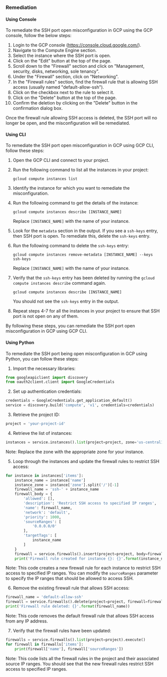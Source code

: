 ### Remediation

#### Using Console

To remediate the SSH port open misconfiguration in GCP using the GCP console, follow the below steps:

1. Login to the GCP console (https://console.cloud.google.com/).
2. Navigate to the Compute Engine section.
3. Select the instance where the SSH port is open.
4. Click on the "Edit" button at the top of the page.
5. Scroll down to the "Firewall" section and click on "Management, security, disks, networking, sole tenancy".
6. Under the "Firewall" section, click on "Networking".
7. In the "Firewall rules" section, find the firewall rule that is allowing SSH access (usually named "default-allow-ssh").
8. Click on the checkbox next to the rule to select it.
9. Click on the "Delete" button at the top of the page.
10. Confirm the deletion by clicking on the "Delete" button in the confirmation dialog box.

Once the firewall rule allowing SSH access is deleted, the SSH port will no longer be open, and the misconfiguration will be remediated.

#### Using CLI

To remediate the SSH port open misconfiguration in GCP using GCP CLI, follow these steps:

1. Open the GCP CLI and connect to your project.

2. Run the following command to list all the instances in your project:

   ```
   gcloud compute instances list
   ```

3. Identify the instance for which you want to remediate the misconfiguration.

4. Run the following command to get the details of the instance:

   ```
   gcloud compute instances describe [INSTANCE_NAME]
   ```

   Replace `[INSTANCE_NAME]` with the name of your instance.

5. Look for the `metadata` section in the output. If you see a `ssh-keys` entry, then SSH port is open. To remediate this, delete the `ssh-keys` entry.

6. Run the following command to delete the `ssh-keys` entry:

   ```
   gcloud compute instances remove-metadata [INSTANCE_NAME] --keys ssh-keys
   ```

   Replace `[INSTANCE_NAME]` with the name of your instance.

7. Verify that the `ssh-keys` entry has been deleted by running the `gcloud compute instances describe` command again.

   ```
   gcloud compute instances describe [INSTANCE_NAME]
   ```

   You should not see the `ssh-keys` entry in the output.

8. Repeat steps 4-7 for all the instances in your project to ensure that SSH port is not open on any of them.

By following these steps, you can remediate the SSH port open misconfiguration in GCP using GCP CLI.

#### Using Python

To remediate the SSH port being open misconfiguration in GCP using Python, you can follow these steps:

1. Import the necessary libraries:

```python
from googleapiclient import discovery
from oauth2client.client import GoogleCredentials
```

2. Set up authentication credentials:

```python
credentials = GoogleCredentials.get_application_default()
service = discovery.build('compute', 'v1', credentials=credentials)
```

3. Retrieve the project ID:

```python
project = 'your-project-id'
```

4. Retrieve the list of instances:

```python
instances = service.instances().list(project=project, zone='us-central1-a').execute()
```

Note: Replace the zone with the appropriate zone for your instance.

5. Loop through the instances and update the firewall rules to restrict SSH access:

```python
for instance in instances['items']:
    instance_name = instance['name']
    instance_zone = instance['zone'].split('/')[-1]
    firewall_name = 'ssh-' + instance_name
    firewall_body = {
        'allowed': [],
        'description': 'Restrict SSH access to specified IP ranges',
        'name': firewall_name,
        'network': 'default',
        'priority': 1000,
        'sourceRanges': [
            '0.0.0.0/0'
        ],
        'targetTags': [
            instance_name
        ]
    }
    firewall = service.firewalls().insert(project=project, body=firewall_body).execute()
    print('Firewall rule created for instance {}: {}'.format(instance_name, firewall['id']))
```

Note: This code creates a new firewall rule for each instance to restrict SSH access to specified IP ranges. You can modify the `sourceRanges` parameter to specify the IP ranges that should be allowed to access SSH.

6. Remove the existing firewall rule that allows SSH access:

```python
firewall_name = 'default-allow-ssh'
firewall = service.firewalls().delete(project=project, firewall=firewall_name).execute()
print('Firewall rule deleted: {}'.format(firewall_name))
```

Note: This code removes the default firewall rule that allows SSH access from any IP address.

7. Verify that the firewall rules have been updated:

```python
firewalls = service.firewalls().list(project=project).execute()
for firewall in firewalls['items']:
    print(firewall['name'], firewall['sourceRanges'])
```

Note: This code lists all the firewall rules in the project and their associated source IP ranges. You should see that the new firewall rules restrict SSH access to specified IP ranges.

